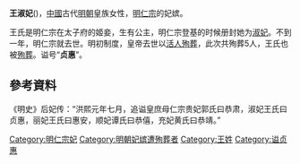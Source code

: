 '''王淑妃'''({{bd||?|1425年|}})，[[中國|中國]]古代[[明朝|明朝]]皇族女性，[[明仁宗|明仁宗]]的妃嫔。

王氏是明仁宗在太子府的姬妾，生有公主，明仁宗登基的时候册封她为[[淑妃|淑妃]]。不到一年，明仁宗就去世。明初制度，皇帝去世以[[人殉|活人殉葬]]，此次共殉葬5人，王氏也被[[殉葬|殉葬]]。谥号“'''贞惠'''”。

== 參考資料 ==
《明史》后妃传：“洪熙元年七月，追谥皇庶母仁宗贵妃郭氏曰恭肃，淑妃王氏曰贞惠，丽妃王氏曰惠安，顺妃谭氏曰恭僖，充妃黄氏曰恭靖。”

{{明仁宗皇室}}
[[Category:明仁宗妃|Category:明仁宗妃]]
[[Category:明朝妃嫔遭殉葬者|Category:明朝妃嫔遭殉葬者]]
[[Category:王姓|Category:王姓]]
[[Category:谥贞惠|Category:谥贞惠]]